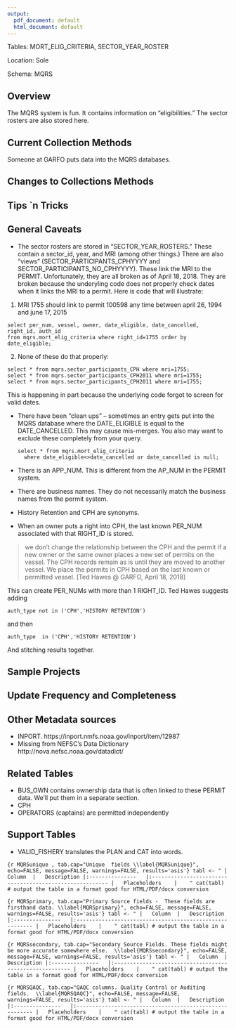 ```yaml
---
output:
  pdf_document: default
  html_document: default
---
```

Tables: MORT_ELIG_CRITERIA, SECTOR_YEAR_ROSTER


Location: Sole

Schema: MQRS

## Overview
The MQRS system is fun. It contains information on "eligibilities."  The sector rosters are also stored here.
        
## Current Collection Methods
Someone at GARFO puts data into the MQRS databases.

## Changes to Collections Methods

## Tips `n Tricks

## General Caveats

  *  The sector rosters are stored in "SECTOR_YEAR_ROSTERS."  These contain a sector_id, year, and MRI (among other things.)  There are also "views" (SECTOR_PARTICIPANTS_CPHYYYY and SECTOR_PARTICIPANTS_NO_CPHYYYY).  These link the MRI to the PERMIT. Unfortunately, they are all broken as of April 18, 2018. They are broken because the underyling code does not properly check dates when it links the MRI to a permit.  Here is code that will illustrate:
    
  1. MRI 1755 should link to permit 100598 any time between april 26, 1994 and june 17, 2015
  
```
select per_num, vessel, owner, date_eligible, date_cancelled, right_id, auth_id
from mqrs.mort_elig_criteria where right_id=1755 order by  date_eligible;
```

 2.  None of these do that properly:
 
```
select * from mqrs.sector_participants_CPH where mri=1755;
select * from mqrs.sector_participants_CPH2011 where mri=1755;
select * from mqrs.sector_participants_CPH2011 where mri=1755;
```


This is happening in part because the underlying code forgot to screen for valid dates.

  * There have been "clean ups" -- sometimes an entry gets put into the MQRS database where the DATE_ELIGIBLE is equal to the DATE_CANCELLED. This may cause mis-merges.  You also may want to exclude these completely from your query.
    ```
select * from mqrs.mort_elig_criteria
  where date_eligible<>date_cancelled or date_cancelled is null;
```

  * There is an APP_NUM. This is different from the AP_NUM in the PERMIT system.

  * There are business names. They do not necessarily match the business names from the permit system. 

  * History Retention and CPH are synonyms. 
  
  * When an owner puts a right into CPH, the last known PER_NUM associated with that RIGHT_ID is stored.  

> we don't change the relationship between the CPH and the permit if a new owner or the same owner places a new set of permits on the vessel.  The CPH records remain as is until they are moved to another vessel.  We place the permits in CPH based on the last known or permitted vessel. [Ted Hawes @ GARFO, April 18, 2018]  

This can create PER_NUMs with more than 1 RIGHT_ID. Ted Hawes suggests adding
```
auth_type not in ('CPH','HISTORY RETENTION')
```
and then 
```
auth_type  in ('CPH','HISTORY RETENTION')
```
And stitching results together.

## Sample Projects

## Update Frequency and Completeness


## Other Metadata sources
+ INPORT.  https://inport.nmfs.noaa.gov/inport/item/12987
+ Missing from NEFSC's Data Dictionary  http://nova.nefsc.noaa.gov/datadict/


## Related Tables
+ BUS_OWN contains ownership data that is often linked to these PERMIT data. We'll put them in a separate section.
+ CPH
+ OPERATORS (captains) are permitted independently 

## Support Tables
  + VALID_FISHERY translates the PLAN and CAT into words.

```{r MQRSunique , tab.cap="Unique  fields \\label{MQRSunique}", echo=FALSE, message=FALSE, warnings=FALSE, results='asis'}
tabl <- "
|	Column	|	Description
|:---------------	|:--------------------------------------------------------
|	Placeholders	|	
"
cat(tabl) # output the table in a format good for HTML/PDF/docx conversion
```

```{r MQRSprimary, tab.cap="Primary Source fields -  These fields are firsthand data. \\label{MQRSprimary}", echo=FALSE, message=FALSE, warnings=FALSE, results='asis'}
tabl <- "
|	Column	|	Description
|:---------------	|:--------------------------------------------------------
|	Placeholders	|	
"
cat(tabl) # output the table in a format good for HTML/PDF/docx conversion
```

```{r MQRSsecondary, tab.cap="Secondary Source Fields. These fields might be more accurate somewhere else.  \\label{MQRSsecondary}", echo=FALSE, message=FALSE, warnings=FALSE, results='asis'}
tabl <- "
|	Column	|	Description
|:---------------	|:--------------------------------------------------------
|	Placeholders	|	
"
cat(tabl) # output the table in a format good for HTML/PDF/docx conversion
```

```{r MQRSQAQC, tab.cap="QAQC columns. Quality Control or Auditing fields.  \\label{MQRSQAQC}", echo=FALSE, message=FALSE, warnings=FALSE, results='asis'}
tabl <- "
|	Column	|	Description
|:---------------	|:--------------------------------------------------------
|	Placeholders	|	
"
cat(tabl) # output the table in a format good for HTML/PDF/docx conversion
```

